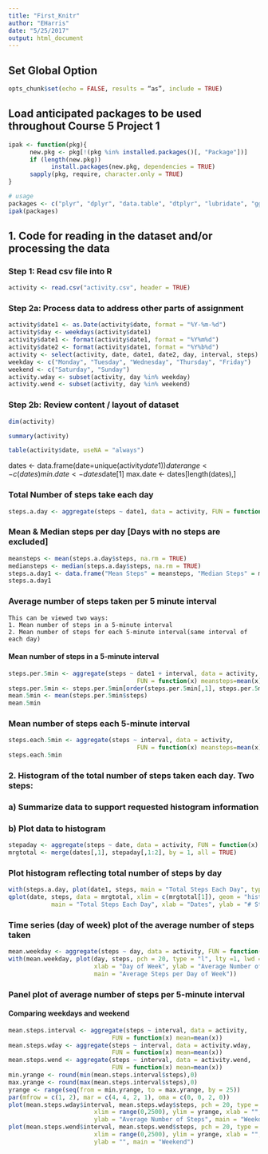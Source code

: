 ```yaml
---
title: "First_Knitr"
author: "EHarris"
date: "5/25/2017"
output: html_document
---
```


## Set Global Option
```r
opts_chunk$set(echo = FALSE, results = “as”, include = TRUE)
```

## Load anticipated packages to be used throughout Course 5 Project 1
```r
ipak <- function(pkg){
      new.pkg <- pkg[!(pkg %in% installed.packages()[, "Package"])]
      if (length(new.pkg)) 
            install.packages(new.pkg, dependencies = TRUE)
      sapply(pkg, require, character.only = TRUE)
}

# usage
packages <- c("plyr", "dplyr", "data.table", "dtplyr", "lubridate", "ggplot2", "knitr")
ipak(packages)
```

## 1. Code for reading in the dataset and/or processing the data
### Step 1: Read csv file into R
```r
activity <- read.csv("activity.csv", header = TRUE)
```

### Step 2a: Process data to address other parts of assignment
```r
activity$date1 <- as.Date(activity$date, format = "%Y-%m-%d")
activity$day <- weekdays(activity$date1)
activity$date1 <- format(activity$date1, format = "%Y%m%d")
activity$date2 <- format(activity$date1, format = "%Y%b%d")
activity <- select(activity, date, date1, date2, day, interval, steps)
weekday <- c("Monday", "Tuesday", "Wednesday", "Thursday", "Friday")
weekend <- c("Saturday", "Sunday")
activity.wday <- subset(activity, day %in% weekday)
activity.wend <- subset(activity, day %in% weekend)
```

### Step 2b: Review content / layout of dataset
```r
dim(activity)

summary(activity)

table(activity$date, useNA = "always")
```

dates <- data.frame(date=unique(activity$date1))
daterange <- c(dates)
min.date <- dates$date[1]
max.date <- dates[length(dates),]


### Total Number of steps take each day
```r
steps.a.day <- aggregate(steps ~ date1, data = activity, FUN = function(x) sum=sum(x))
```

### Mean & Median steps per day [Days with no steps are excluded]
```r
meansteps <- mean(steps.a.day$steps, na.rm = TRUE)
mediansteps <- median(steps.a.day$steps, na.rm = TRUE)
steps.a.day1 <- data.frame("Mean Steps" = meansteps, "Median Steps" = mediansteps)
steps.a.day1
```

### Average number of steps taken per 5 minute interval
```
This can be viewed two ways:  
1. Mean number of steps in a 5-minute interval
2. Mean number of steps for each 5-minute interval(same interval of each day)  
```

#### Mean number of steps in a 5-minute interval
```r
steps.per.5min <- aggregate(steps ~ date1 + interval, data = activity,
                                    FUN = function(x) meansteps=mean(x))
steps.per.5min <- steps.per.5min[order(steps.per.5min[,1], steps.per.5min[,2]),]
mean.5min <- mean(steps.per.5min$steps)
mean.5min
```

### Mean number of steps each 5-minute interval
```r
steps.each.5min <- aggregate(steps ~ interval, data = activity,
                                    FUN = function(x) meansteps=mean(x))
steps.each.5min
```

### 2. Histogram of the total number of steps taken each day.  Two steps:  
###    a) Summarize data to support requested histogram information  
###    b) Plot data to histogram
```r
stepaday <- aggregate(steps ~ date, data = activity, FUN = function(x) sum=sum(x))
mrgtotal <- merge(dates[,1], stepaday[,1:2], by = 1, all = TRUE)
```

### Plot histogram reflecting total number of steps by day
```r
with(steps.a.day, plot(date1, steps, main = "Total Steps Each Day", type = "n"))
qplot(date, steps, data = mrgtotal, xlim = c(mrgtotal[1]), geom = "histogram",
            main = "Total Steps Each Day", xlab = "Dates", ylab = "# Steps")
```

### Time series (day of week) plot of the average number of steps taken
```r
mean.weekday <- aggregate(steps ~ day, data = activity, FUN = function(x) mean=mean(x))
with(mean.weekday, plot(day, steps, pch = 20, type = "l", lty =1, lwd = 1,
                        xlab = "Day of Week", ylab = "Average Number of Steps",
                        main = "Average Steps per Day of Week"))
```


### Panel plot of average number of steps per 5-minute interval  
#### Comparing weekdays and weekend
```r
mean.steps.interval <- aggregate(steps ~ interval, data = activity,
                             FUN = function(x) mean=mean(x))
mean.steps.wday <- aggregate(steps ~ interval, data = activity.wday,
                             FUN = function(x) mean=mean(x))
mean.steps.wend <- aggregate(steps ~ interval, data = activity.wend,
                             FUN = function(x) mean=mean(x))
min.yrange <- round(min(mean.steps.interval$steps),0)
max.yrange <- round(max(mean.steps.interval$steps),0)
yrange <- range(seq(from = min.yrange, to = max.yrange, by = 25))
par(mfrow = c(1, 2), mar = c(4, 4, 2, 1), oma = c(0, 0, 2, 0))
plot(mean.steps.wday$interval, mean.steps.wday$steps, pch = 20, type = "l",
                        xlim = range(0,2500), ylim = yrange, xlab = "", 
                        ylab = "Average Number of Steps", main = "Weekday")
plot(mean.steps.wend$interval, mean.steps.wend$steps, pch = 20, type = "l",
                        xlim = range(0,2500), ylim = yrange, xlab = "",
                        ylab = "", main = "Weekend")
```
